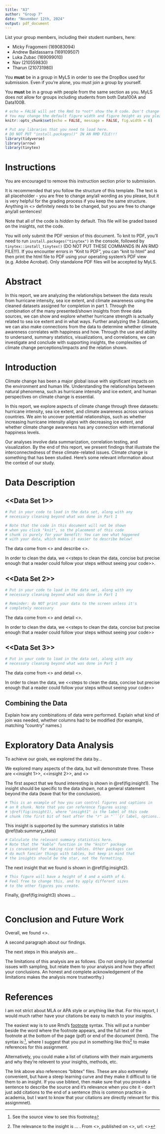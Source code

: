 ---
title: "A3"
author: "Group 7"
date: "November 12th, 2024"
output: pdf_document
---

List your group members, including their student numbers, here:

- Micky Fragomeni (169083094)
- Andrew Baldassarra (169109507)
- Luka Zubac (169099010)
- Nav (210559830)
- Tharun (210731980)

You **must** be in a group in MyLS in order to see the DropBox used for submission. Even if you're alone, you must join a group by yourself.

You **must** be in a group with people from the same section as you. MyLS does not allow for groups including students from both Data100A and Data100B.

```{r setup, include=FALSE}
# echo = FALSE will set the Rmd to *not* show the R code. Don't change this.
# You may change the default figure width and figure height as you please.
knitr::opts_chunk$set(echo = FALSE, message = FALSE, fig.width = 6)

# Put any libraries that you need to load here.
# DO NOT PUT "install.packages()" IN AN RMD FILE!!!
library(tidyverse)
library(arrow)
library(tinytex)
```


# Instructions

You are encouraged to remove this instruction section prior to submission.

It is recommended that you follow the structure of this template. The text is all placeholder - you are free to change any/all wording as you please, but it is very helpful for the grading process if you keep the same structure. Anything in <<double angle brackets>> definitely needs to be changed, but you are free to change any/all sentences!

Note that all of the code is *hidden* by default. This file will be graded based on the insights, not the code.

You will only submit the PDF version of this document. To knit to PDF, you'll need to run `install.packages("tinytex")` in the console, followed by `tinytex::install_tinytex()` (DO NOT PUT THESE COMMANDS IN AN RMD FILE!!!). If you encounter errors in "Knit to PDF", you can "knit to html" and then print the html file to PDF using your operating system's PDF view (e.g. Adobe Acrobat). Only standalone PDF files will be accepted by MyLS.

# Abstract
In this report, we are analyzing the relationships between the data resuls from hurricane intensity, sea ice extent, and climate awareness using the cleaned datasets assigned for completion in part 1. Through the combination of the many presented/shown insights from three data sources, we can show and explore whether hurricane strength is actually related to sea ice extent and in what ways.
Further analyzing the 3 datasets, we can also make connections from the data to determine whether climate awareness correlates with happiness and how. Through the use and ability to undersand, summary statistics, visualizations, and correlations, we can investigate and conclude with supporting insights, the complexities of climate change perceptions/impacts and the relation shown.

# Introduction
Climate change has been a major global issue with significant impacts on the environment and human life. Understanding the relationships between natural phenomena, such as hurricane intensity and ice extent, and human perspectives on climate change is essential.

In this report, we explore aspects of climate change through three datasets: hurricane intensity, sea ice extent, and climate awareness across various countries. We aim to uncover potential relationships, such as whether increasing hurricane intensity aligns with decreasing ice extent, and whether climate change awareness has any connection with international happiness levels.

Our analyses involve data summarization, correlation testing, and visualization. By the end of this report, we present findings that illustrate the interconnectedness of these climate-related issues.
Climate change is something that has been studied. Here's some relevant information about the context of our study.











# Data Description

## <<Data Set 1>>

```{r load_data1}
# Put in your code to load in the data set, along with any
# necessary cleaning beyond what was done in Part 1

# Note that the code in this document will not be shown
# when you click "knit", so the placement of this code
# chunk is purely for your benefit: You can see what happened
# with your data, which makes it easier to describe below!
```

The data come from <<place>> and describe <<more specific description of the data>>.

In order to clean the data, we <<steps to clean the data, concise but precise enough that a reader could follow your steps without seeing your code>>.

## <<Data Set 2>>

```{r load_data2}
# Put in your code to load in the data set, along with any
# necessary cleaning beyond what was done in Part 1

# Reminder: do NOT print your data to the screen unless it's
# completely necessary
```

The data come from <<place>> and detail <<more specific description of the data>>.

In order to clean the data, we <<steps to clean the data, concise but precise enough that a reader could follow your steps without seeing your code>>

## <<Data Set 3>>

```{r load_data2}
# Put in your code to load in the data set, along with any
# necessary cleaning beyond what was done in Part 1
```

The data come from <<place>> and detail <<more specific description of the data>>.

In order to clean the data, we <<steps to clean the data, concise but precise enough that a reader could follow your steps without seeing your code>>

## Combining the Data

Explain how any combinations of data were performed. Explain what kind of join was needed, whether columns had to be modified (for example, matching "country" names.)





# Exploratory Data Analysis

To achieve our goals, we explored the data by...

We explored many aspects of the data, but will demonstrate three. These are <<insight 1>>, <<insight 2>>, and <<insight3>>

The first aspect that we found interesting is shown in \@ref(fig:insight1). The insight should be specific to the data shown, not a general statement beyond the data (leave that for the conclusion).

```{r insight1, fig.cap="This is a figure caption that you will need to change in order to get good marks in the visualization rubric items."}
# This is an example of how you can control figures and captions in
# an R chunk. Note that you can reference figures using:
# \@ref(fig:insight1), where "insight1" is the label of this code
# chunk (the first bit of text after the "r" in "```{r label, options...}")
```

This insight is supported by the summary statistics in table \@ref(tab:summary_stats)

```{r summary_stats}
# Calculate the relevant summary statistics here.
# Note that the "kable" function in the "knitr" package
# is convenient for making nice tables. Other packages can
# do much fancier things with tables, but keep in mind that
# the insights should be the star, not the formatting.
```

The next insight that we found is shown in \@ref(fig:insight2).

```{r insight2, fig.height=4, fig.width=6, fig.cap="This is a figure caption that you will need to change in order to get good marks in the visualization rubric items."}
# This figure will have a height of 4 and a width of 6.
# Feel free to change this, and to apply different sizes
# to the other figures you create.
```

Finally, \@ref(fig:insight3) shows ...

```{r insight3, fig.height=4, fig.width=6, fig.cap="This is a figure caption that you will need to change in order to get good marks in the visualization rubric items."}
```

# Conclusion and Future Work

Overall, we found <<general ideas>>.

A second paragraph about our findings.

The next steps in this analysis are...

The limitations of this analysis are as follows. (Do not simply list potential issues with sampling, but relate them to your analysis and how they affect your conclusions. An honest and complete acknowledgement of the limitations makes the analysis more trustworthy.)

# References

I am not strict about MLA or APA style or anything like that. For this report, I would much rather have your citations be easy to match to your insights.

The easiest way is to use Rmd's [footnote](https://bookdown.org/yihui/rmarkdown/markdown-syntax.html#inline-formatting) syntax. This will put a number beside the word where the footnote appears, and the full text of the footnote at the bottom of the page (pdf) or end of the document (html). The syntax is:^[See the source view to see this footnote], where I suggest that you put in something like this^[The relevance to the insight is ... . From <<name of source and name of article>>, published on <<date>>, url: <<link to page>>] to make references for this assignment.

Alternatively, you could make a list of citations with their main arguments and why they're relevent to your insights, methods, etc.

The link above also references "bibtex" files. These are also extremely convenient, but have a steep learning curve and they make it difficult to tie them to an insight. If you use bibtext, then make sure that you provide a sentence to describe the source and it's relevance when you cite it - don't just add citations to the end of a sentence (this is common practice in academia, but I want to know that your citations are directly relevant for this assignmnet).
